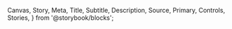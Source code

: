 
  Canvas,
  Story,
  Meta,
  Title,
  Subtitle,
  Description,
  Source,
  Primary,
  Controls,
  Stories,
} from '@storybook/blocks';


<Meta isTemplate />

<Title />
<Description />
<br />
<br />
## Varianter

{' '}

{' '}

<div class="container">
  <span>
    <Canvas of={NveAlertStories.Prime} />
  </span>
  <span>
    <Canvas of={NveAlertStories.Success} />
  </span>
</div>
<div class="container">
  <span>
    <Canvas of={NveAlertStories.Warning} />
  </span>
  <span>
    <Canvas of={NveAlertStories.Neutral} />
  </span>
</div>
<div class="container">
  <span>
    <Canvas of={NveAlertStories.Danger} />
  </span>
</div>

## Parametere/Props

Her kan du se hvilke parametere (props) komponenten kan ta imot og se endringer i kode

<Primary />
<Controls />

## <Stories />
